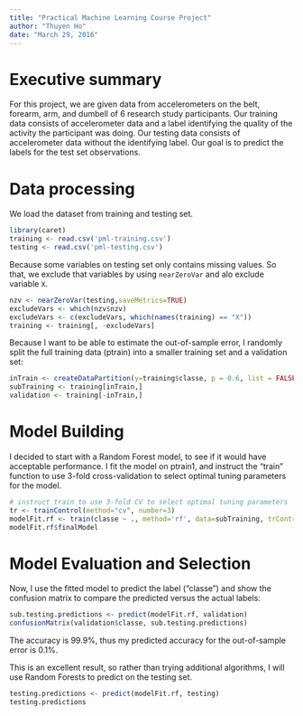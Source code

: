 ```yaml
---
title: "Practical Machine Learning Course Project"
author: "Thuyen Ho"
date: "March 29, 2016"
---
```


# Executive summary

For this project, we are given data from accelerometers on the belt, forearm, arm, and dumbell of 6 research study participants. Our training data consists of accelerometer data and a label identifying the quality of the activity the participant was doing. Our testing data consists of accelerometer data without the identifying label. Our goal is to predict the labels for the test set observations.

# Data processing

We load the dataset from training and testing set. 

```r
library(caret)
training <- read.csv('pml-training.csv')
testing <- read.csv('pml-testing.csv')
```

Because some variables on testing set only contains missing values. So that, we exclude that variables by using `nearZeroVar` and alo exclude variable `X`.

```r
nzv <- nearZeroVar(testing,saveMetrics=TRUE)
excludeVars <- which(nzv$nzv)
excludeVars <- c(excludeVars, which(names(training) == "X"))
training <- training[, -excludeVars]
```

Because I want to be able to estimate the out-of-sample error, I randomly split the full training data (ptrain) into a smaller training set and a validation set:

```r
inTrain <- createDataPartition(y=training$classe, p = 0.6, list = FALSE)
subTraining <- training[inTrain,]
validation <- training[-inTrain,]
```

# Model Building

I decided to start with a Random Forest model, to see if it would have acceptable performance. I fit the model on ptrain1, and instruct the “train” function to use 3-fold cross-validation to select optimal tuning parameters for the model.

```r
# instruct train to use 3-fold CV to select optimal tuning parameters
tr <- trainControl(method="cv", number=3)
modelFit.rf <- train(classe ~ ., method='rf', data=subTraining, trControl=tr)
modelFit.rf$finalModel
```

# Model Evaluation and Selection

Now, I use the fitted model to predict the label (“classe”) and show the confusion matrix to compare the predicted versus the actual labels:

```r
sub.testing.predictions <- predict(modelFit.rf, validation)
confusionMatrix(validation$classe, sub.testing.predictions)
```

The accuracy is 99.9%, thus my predicted accuracy for the out-of-sample error is 0.1%.

This is an excellent result, so rather than trying additional algorithms, I will use Random Forests to predict on the testing set.

```r
testing.predictions <- predict(modelFit.rf, testing)
testing.predictions
```
